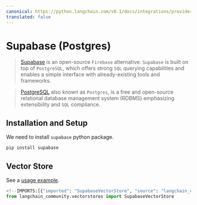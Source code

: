 ```yaml
---
canonical: https://python.langchain.com/v0.1/docs/integrations/providers/supabase
translated: false
---
```


# Supabase (Postgres)

>[Supabase](https://supabase.com/docs) is an open-source `Firebase` alternative.
> `Supabase` is built on top of `PostgreSQL`, which offers strong `SQL`
> querying capabilities and enables a simple interface with already-existing tools and frameworks.

>[PostgreSQL](https://en.wikipedia.org/wiki/PostgreSQL) also known as `Postgres`,
> is a free and open-source relational database management system (RDBMS)
> emphasizing extensibility and `SQL` compliance.

## Installation and Setup

We need to install `supabase` python package.

```bash
pip install supabase
```

## Vector Store

See a [usage example](/docs/integrations/vectorstores/supabase).

```python
<!--IMPORTS:[{"imported": "SupabaseVectorStore", "source": "langchain_community.vectorstores", "docs": "https://api.python.langchain.com/en/latest/vectorstores/langchain_community.vectorstores.supabase.SupabaseVectorStore.html", "title": "Supabase (Postgres)"}]-->
from langchain_community.vectorstores import SupabaseVectorStore
```